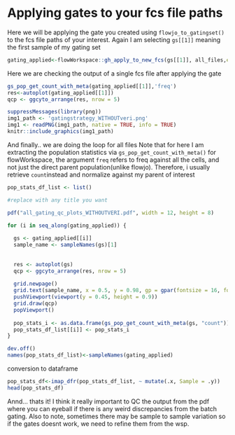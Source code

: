 # Applying gates to your fcs file paths
Here we will be applying the gate you created
using `flowjo_to_gatingset()` to the fcs file paths of your interest. 
Again I am selecting `gs[[1]]` meaning the first sample of my gating set

```r
gating_applied<-flowWorkspace::gh_apply_to_new_fcs(gs[[1]], all_files,emptyValue=F)
```

Here we are checking the output of a single fcs file after applying the gate
```r
gs_pop_get_count_with_meta(gating_applied[[1]],'freq')
res<-autoplot(gating_applied[[1]])
qcp <- ggcyto_arrange(res, nrow = 5)
```

```r
suppressMessages(library(png))
img1_path <- 'gatingstrategy_WITHOUTveri.png'
img1 <- readPNG(img1_path, native = TRUE, info = TRUE)
knitr::include_graphics(img1_path)
```


And finally.. we are doing the loop for all files
Note that for here I am extracting the population statistics via
`gs_pop_get_count_with_meta()` for flowWorkspace, the argument `freq`
refers to freq against all the cells, and not just the direct parent population(unlike flowjo).
Therefore, i usually retrieve `count`instead and normalize against my parent of interest
```r
pop_stats_df_list <- list()

#replace with any title you want

pdf("all_gating_qc_plots_WITHOUTVERI.pdf", width = 12, height = 8)

for (i in seq_along(gating_applied)) {
  
  gs <- gating_applied[[i]]
  sample_name <- sampleNames(gs)[1]
  
  
  res <- autoplot(gs)
  qcp <- ggcyto_arrange(res, nrow = 5)
  
  grid.newpage()
  grid.text(sample_name, x = 0.5, y = 0.98, gp = gpar(fontsize = 16, fontface = "bold"))
  pushViewport(viewport(y = 0.45, height = 0.9))
  grid.draw(qcp)
  popViewport()
  
  pop_stats_i <- as.data.frame(gs_pop_get_count_with_meta(gs, "count"))
  pop_stats_df_list[[i]] <- pop_stats_i
}

dev.off()
names(pop_stats_df_list)<-sampleNames(gating_applied)
```

conversion to dataframe
```r
pop_stats_df<-imap_dfr(pop_stats_df_list, ~ mutate(.x, Sample = .y))
head(pop_stats_df)
```

Annd... thats it!
I think it really important to QC the output from the pdf where you can eyeball if there is any weird discrepancies from the batch gating.
Also to note, sometimes there may be sample to sample variation so if the gates doesnt work, we need to refine them from the wsp. 

